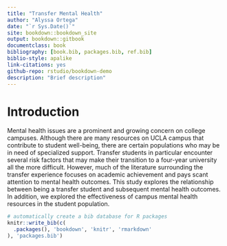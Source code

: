 ```yaml
--- 
title: "Transfer Mental Health"
author: "Alyssa Ortega"
date: "`r Sys.Date()`"
site: bookdown::bookdown_site
output: bookdown::gitbook
documentclass: book
bibliography: [book.bib, packages.bib, ref.bib]
biblio-style: apalike
link-citations: yes
github-repo: rstudio/bookdown-demo
description: "Brief description"
---
```


# Introduction


Mental health issues are a prominent and growing concern on college campuses. Although there are many resources on UCLA campus that contribute to student well-being, there are certain populations who may be in need of specialized support. Transfer students in particular encounter several risk factors that may make their transition to a four-year university all the more difficult. However, much of the literature surrounding the transfer experience focuses on academic achievement and pays scant attention to mental health outcomes. This study explores the relationship between being a transfer student and subsequent mental health outcomes. In addition, we explored the effectiveness of campus mental health resources in the student population.

```r
# automatically create a bib database for R packages
knitr::write_bib(c(
  .packages(), 'bookdown', 'knitr', 'rmarkdown'
), 'packages.bib')
```
